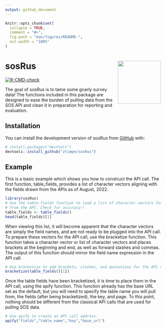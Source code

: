 ```yaml
---
output: github_document
---
```


<!-- README.md is generated from README.Rmd. Please edit that file -->

```r
knitr::opts_chunk$set(
  collapse = TRUE,
  comment = "#>",
  fig.path = "man/figures/README-",
  out.width = "100%"
)
```

# sosRus <a href="https://ztimpe.github.io/sosRus/"><img src="man/figures/logo.png" align="right" height="139" /></a>

<!-- badges: start -->
[![R-CMD-check](https://github.com/ztimpe/sosRus/actions/workflows/R-CMD-check.yaml/badge.svg)](https://github.com/ztimpe/sosRus/actions/workflows/R-CMD-check.yaml)
<!-- badges: end -->

The goal of sosRus is to tame some gnarly survey data! The functions included in this package are designed to ease the burden of pulling data from the SOS API and clean it in preparation for reporting and evaluation.

## Installation

You can install the development version of sosRus from [GitHub](https://github.com/) with:

``` r
# install.packages("devtools")
devtools::install_github("ztimpe/sosRus")
```

## Example

This is a basic example which shows you how to construct the API call. The first
function, table_fields, provides a list of character vectors aligning with the
fields drawn from the APIs as of August, 2022. 
```r
library(sosRus)
# Use the table_fields function to load a list of character vectors for pulling 
# from the API. Check for accuracy!!
table_fields <- table_fields()
head(table_fields)[1]
```
When viewing this list, it will become apparent that the character vectors are 
simply the field names, and are not ready to be plugged into the API call. To 
prepare these vectors for the API call, use the bracketize function. This function
takes a character vector or list of character vectors and places brackets at the 
beginning and end, as well as forward slashes and commas. The output of this 
function should mirror the field name expression in the API call.
```r
# Use bracketize to add brackets, slashes, and quotations for the API call
bracketize(table_fields()[1])
```
Once the table fields have been bracketized, it is time to place them in the API
call, using the apify function. This function already has the base URL set as the 
default, but you will need to specify the table name you will pull from, the 
fields (after being bracketized), the key, and page. To this point, nothing should
be different from the classical API calls that are used for pulling SOS data.
```r
# Use apify to create an API call address. 
apify("fields","table_name","key","base_url")
```

